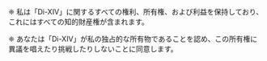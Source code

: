 
<TitleWithLeadingIcon
  imageURL="/icons/tou/fluent--document-person-16-filled.svg"
  title="所有権"
/>

❈ 私は「Di-XIV」に関するすべての権利、所有権、および利益を保持しており、これにはすべての知的財産権が含まれます。

❈ あなたは「Di-XIV」が私の独占的な所有物であることを認め、この所有権に異議を唱えたり挑戦したりしないことに同意します。
